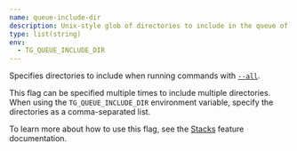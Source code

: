 ```yaml
---
name: queue-include-dir
description: Unix-style glob of directories to include in the queue of Units to run.
type: list(string)
env:
  - TG_QUEUE_INCLUDE_DIR
---
```


Specifies directories to include when running commands with [`--all`](/docs/reference/cli/commands/run#all).

This flag can be specified multiple times to include multiple directories. When using the `TG_QUEUE_INCLUDE_DIR` environment variable, specify the directories as a comma-separated list.

To learn more about how to use this flag, see the [Stacks](/docs/features/stacks/#the-run---all-command) feature documentation.
